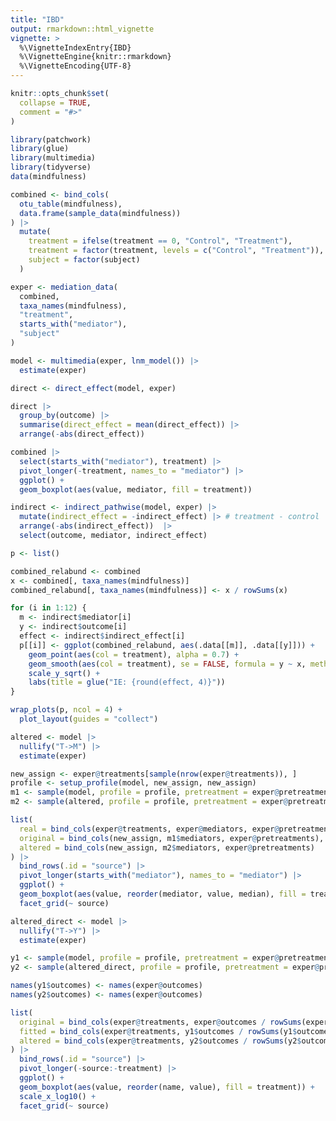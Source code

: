 ```yaml
---
title: "IBD"
output: rmarkdown::html_vignette
vignette: >
  %\VignetteIndexEntry{IBD}
  %\VignetteEngine{knitr::rmarkdown}
  %\VignetteEncoding{UTF-8}
---
```


```r
knitr::opts_chunk$set(
  collapse = TRUE,
  comment = "#>"
)
```

```r
library(patchwork)
library(glue)
library(multimedia)
library(tidyverse)
data(mindfulness)
```

```r
combined <- bind_cols(
  otu_table(mindfulness),
  data.frame(sample_data(mindfulness))
) |>
  mutate(
    treatment = ifelse(treatment == 0, "Control", "Treatment"),
    treatment = factor(treatment, levels = c("Control", "Treatment")),
    subject = factor(subject)
  )

exper <- mediation_data(
  combined,
  taxa_names(mindfulness),
  "treatment", 
  starts_with("mediator"),
  "subject"
)
```

```r
model <- multimedia(exper, lnm_model()) |>
  estimate(exper)
```

```r
direct <- direct_effect(model, exper)

direct |>
  group_by(outcome) |>
  summarise(direct_effect = mean(direct_effect)) |>
  arrange(-abs(direct_effect))
```

```r
combined |>
  select(starts_with("mediator"), treatment) |>
  pivot_longer(-treatment, names_to = "mediator") |>
  ggplot() +
  geom_boxplot(aes(value, mediator, fill = treatment))
```
```r
indirect <- indirect_pathwise(model, exper) |>
  mutate(indirect_effect = -indirect_effect) |> # treatment - control
  arrange(-abs(indirect_effect))  |>
  select(outcome, mediator, indirect_effect)
```

```r
p <- list()

combined_relabund <- combined
x <- combined[, taxa_names(mindfulness)]
combined_relabund[, taxa_names(mindfulness)] <- x / rowSums(x)

for (i in 1:12) {
  m <- indirect$mediator[i]
  y <- indirect$outcome[i]
  effect <- indirect$indirect_effect[i]
  p[[i]] <- ggplot(combined_relabund, aes(.data[[m]], .data[[y]])) +
    geom_point(aes(col = treatment), alpha = 0.7) +
    geom_smooth(aes(col = treatment), se = FALSE, formula = y ~ x, method = "lm") +
    scale_y_sqrt() +
    labs(title = glue("IE: {round(effect, 4)}"))
}

wrap_plots(p, ncol = 4) +
  plot_layout(guides = "collect")
```

```r
altered <- model |>
  nullify("T->M") |>
  estimate(exper)
```

```r
new_assign <- exper@treatments[sample(nrow(exper@treatments)), ]
profile <- setup_profile(model, new_assign, new_assign)
m1 <- sample(model, profile = profile, pretreatment = exper@pretreatments)
m2 <- sample(altered, profile = profile, pretreatment = exper@pretreatments)

list(
  real = bind_cols(exper@treatments, exper@mediators, exper@pretreatments),
  original = bind_cols(new_assign, m1$mediators, exper@pretreatments),
  altered = bind_cols(new_assign, m2$mediators, exper@pretreatments)
) |>
  bind_rows(.id = "source") |>
  pivot_longer(starts_with("mediator"), names_to = "mediator") |>
  ggplot() +
  geom_boxplot(aes(value, reorder(mediator, value, median), fill = treatment)) +
  facet_grid(~ source)
```

```r
altered_direct <- model |>
  nullify("T->Y") |>
  estimate(exper)

y1 <- sample(model, profile = profile, pretreatment = exper@pretreatments)
y2 <- sample(altered_direct, profile = profile, pretreatment = exper@pretreatments)

names(y1$outcomes) <- names(exper@outcomes)
names(y2$outcomes) <- names(exper@outcomes)
```


```r
list(
  original = bind_cols(exper@treatments, exper@outcomes / rowSums(exper@outcomes)),
  fitted = bind_cols(exper@treatments, y1$outcomes / rowSums(y1$outcomes)),
  altered = bind_cols(exper@treatments, y2$outcomes / rowSums(y2$outcomes))
) |>
  bind_rows(.id = "source") |>
  pivot_longer(-source:-treatment) |>
  ggplot() +
  geom_boxplot(aes(value, reorder(name, value), fill = treatment)) +
  scale_x_log10() +
  facet_grid(~ source)
```
